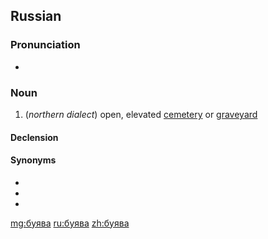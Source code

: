 ==Russian==

===Pronunciation===
* {{ru-IPA|бу́ява}}

===Noun===
{{ru-noun+|бу́ява}}

# {{cx|regional||lang=ru}} (''northern dialect'') open, elevated [[cemetery]] or [[graveyard]]

====Declension====
{{ru-noun-table|бу́ява}}

====Synonyms====
* {{l|ru|бу́ево}}
* {{l|ru|кла́дбище}}
* {{l|ru|моги́ла}}

[[mg:буява]]
[[ru:буява]]
[[zh:буява]]